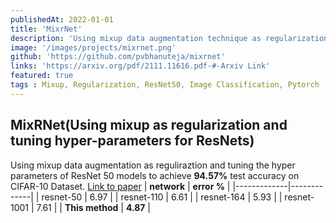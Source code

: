 ```yaml
---
publishedAt: 2022-01-01
title: 'MixrNet'
description: 'Using mixup data augmentation technique as regularization and improving the ResNet50 architecture performance'
image: '/images/projects/mixrnet.png'
github: 'https://github.com/pvbhanuteja/mixrnet'
links: 'https://arxiv.org/pdf/2111.11616.pdf-#-Arxiv Link'
featured: true
tags : Mixup, Regularization, ResNet50, Image Classification, Pytorch
---
```


## MixRNet(Using mixup as regularization and tuning hyper-parameters for ResNets)
Using mixup data augmentation as reguliraztion and tuning the hyper parameters of ResNet 50 models to achieve **94.57%** test accuracy on CIFAR-10 Dataset. [Link to paper](https://arxiv.org/abs/2111.11616)
| **network** | **error %** |
|-------------|-------------|
| resnet-50   | 6.97        |
| resnet-110  | 6.61        |
| resnet-164  | 5.93        |
| resnet-1001 | 7.61        |
| **This method** | **4.87** |